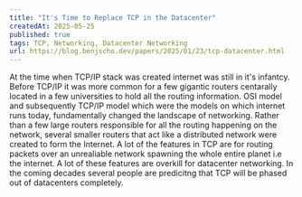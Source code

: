 ```yaml
---
title: "It's Time to Replace TCP in the Datacenter"
createdAt: 2025-05-25
published: true
tags: TCP, Networking, Datacenter Networking
url: https://blog.benjscho.dev/papers/2025/01/23/tcp-datacenter.html
---
```


At the time when TCP/IP stack was created internet was still in it's infantcy. Before TCP/IP it was more common for a 
few gigantic routers centarally located in a few universities to hold all the routing information. OSI model and subsequently TCP/IP model which were the models on which internet runs today, fundamentally changed the landscape of networking. Rather than a few large routers responsible for all the routing happening on the network, several smaller routers that act like a distributed network were created to form the Internet. A lot of the features in TCP are for routing packets over an unrealiable network spawning the whole entire planet i.e the internet. A lot of these features are overkill for datacenter networking. In the coming decades several people are predicitng that TCP will be 
phased out of datacenters completely.